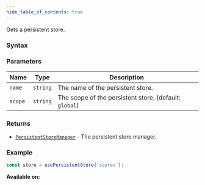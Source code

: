 ```yaml
---
hide_table_of_contents: true
---
```



Gets a persistent store.

### Syntax

### Parameters

| Name    | Type     | Description                                            |
| ------- | -------- | ------------------------------------------------------ |
| `name`  | `string` | The name of the persistent store.                      |
| `scope` | `string` | The scope of the persistent store. (default: `global`) |

### Returns

- [`PersistentStoreManager`](/sdk/types/PersistentStoreManager) - The persistent store manager.

### Example

```js
const store = usePersistentStore('scores');
```

**Available on:** <ClientTag />
